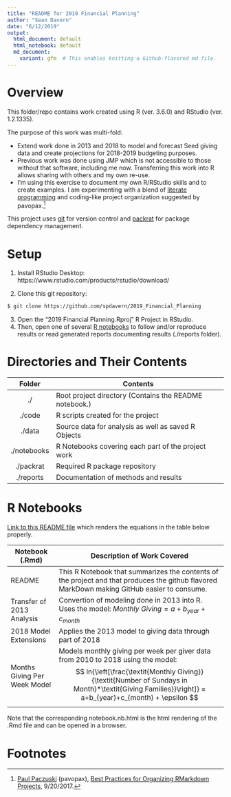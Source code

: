 ```yaml
---
title: "README for 2019 Financial Planning"
author: "Sean Davern"
date: "6/12/2019"
output:
  html_document: default
  html_notebook: default
  md_document:
    variant: gfm  # This enables knitting a Github-flavored md file.
---
```


# Overview

This folder/repo contains work created using R (ver. 3.6.0) and RStudio (ver.
1.2.1335).

The purpose of this work was multi-fold: 

* Extend work done in 2013 and 2018 to model and forecast Seed giving data and create projections for 2018-2019 budgeting purposes.
* Previous work was done using JMP which is not accessible to those without that software, including me now. Transferring this work into R allows sharing with others and my own re-use. 
* I’m using this exercise to document my own R/RStudio skills and to create examples.  I am experimenting with a blend of [literate programming](https://en.wikipedia.org/wiki/Literate_programming) and coding-like project organization suggested by pavopax.[^1]

This project uses [git](https://git-scm.com/) for version control and  [packrat](https://rstudio.github.io/packrat/) for package dependency management.

[^1]: [Paul Paczuski](https://github.com/pavopax) (pavopax), [Best Practices for Organizing RMarkdown Projects](https://community.rstudio.com/t/best-practices-for-organizing-rmarkdown-projects/914/11), 9/20/2017.

# Setup

1. Install RStudio Desktop: https://www.rstudio.com/products/rstudio/download/  

2. Clone this git repository:
```bash
$ git clone https://github.com/spdavern/2019_Financial_Planning
```

3. Open the "2019 Financial Planning.Rproj" R Project in RStudio.  
4. Then, open one of several [R notebooks](#nb) to follow and/or reproduce results or read generated reports documenting results (./reports folder).

# Directories and Their Contents

|Folder|Contents|
|:----:|--------|
|./|Root project directory (Contains the README notebook.)|
|./code|R scripts created for the project|
|./data|Source data for analysis as well as saved R Objects|
|./notebooks|R Notebooks covering each part of the project work|
|./packrat|Required R package repository|
|./reports|Documentation of methods and results|

# R Notebooks  {#nb}

[Link to this README file](http://htmlpreview.github.io/?https://github.com/spdavern/2019_Financial_Planning/blob/master/README.html) which renders the equations in the table below properly.

|Notebook (.Rmd)|Description of Work Covered|
|--------|---------------------------|
|README|This R Notebook that summarizes the contents of the project and that produces the github flavored MarkDown making GitHub easier to consume.|
|Transfer of 2013 Analysis|Convertion of modeling done in 2013 into R. Uses the model: $\textit{Monthly Giving} = a+b_{year}+c_{month}$|
|2018 Model Extensions|Applies the 2013 model to giving data through part of 2018|
|Months Giving Per Week Model|Models monthly giving per week per giver data from 2010 to 2018 using the model: $$
ln{\left[\frac{\textit{Monthly Giving}}
{\textit{Number of Sundays in Month}*\textit{Giving Families}}\right]} 
= a+b_{year}+c_{month} + \epsilon
$$|

Note that the corresponding notebook.nb.html is the html rendering of the .Rmd file and can be opened in a browser.

# Footnotes